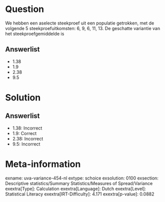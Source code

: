 Question
========

We hebben een aselecte steekproef uit een populatie getrokken, met de
volgende 5 steekproefuitkomsten: 6, 9, 6, 11, 13. De geschatte variantie
van het steekproefgemiddelde is

Answerlist
----------

* 1.38
* 1.9
* 2.38
* 9.5

Solution
========

Answerlist
----------

* 1.38: Incorrect
* 1.9: Correct
* 2.38: Incorrect
* 9.5: Incorrect

Meta-information
================
exname: uva-variance-454-nl
extype: schoice
exsolution: 0100
exsection: Descriptive statistics/Summary Statistics/Measures of Spread/Variance
exextra[Type]: Calculation
exextra[Language]: Dutch
exextra[Level]: Statistical Literacy
exextra[IRT-Difficulty]: 4.171
exextra[p-value]: 0.0882
